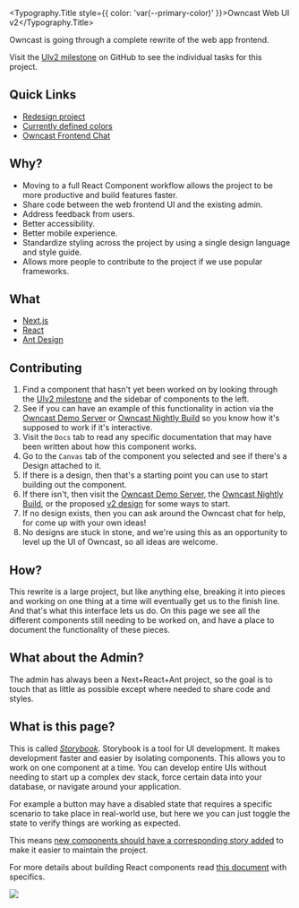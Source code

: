 
<Meta title="Owncast/Documentation/Readme" />

<Typography.Title style={{ color: 'var(--primary-color)' }}>Owncast Web UI v2</Typography.Title>

Owncast is going through a complete rewrite of the web app frontend.

Visit the [UIv2 milestone](https://github.com/owncast/owncast/milestone/18) on GitHub to see the individual tasks for this project.

## Quick Links

- [Redesign project](https://github.com/owncast/owncast/milestone/18)
- [Currently defined colors](/story/owncast-style-guide-colors--page)
- [Owncast Frontend Chat](https://owncast.rocket.chat/group/frontend-dev)

## Why?

- Moving to a full React Component workflow allows the project to be more productive and build features faster.
- Share code between the web frontend UI and the existing admin.
- Address feedback from users.
- Better accessibility.
- Better mobile experience.
- Standardize styling across the project by using a single design language and style guide.
- Allows more people to contribute to the project if we use popular frameworks.

## What

- [Next.js](https://nextjs.org/)
- [React](https://reactjs.org/)
- [Ant Design](https://ant.design/)

## Contributing

1. Find a component that hasn't yet been worked on by looking through the [UIv2 milestone](https://github.com/owncast/owncast/milestone/18)
   and the sidebar of components to the left.
1. See if you can have an example of this functionality in action via the [Owncast Demo Server](https://watch.owncast.online) or [Owncast Nightly Build](https://nightly.owncast.online) so you know how it's supposed to work if it's interactive.
1. Visit the `Docs` tab to read any specific documentation that may have been written about how this component works.
1. Go to the `Canvas` tab of the component you selected and see if there's a Design attached to it.
1. If there is a design, then that's a starting point you can use to start building out the component.
1. If there isn't, then visit the [Owncast Demo Server](https://watch.owncast.online), the [Owncast Nightly Build](https://nightly.owncast.online), or the proposed [v2 design](https://www.figma.com/proto/B6ICOn1J3dyYeoZM5kPM2A/Owncast---Review?node-id=643%3A646&scaling=min-zoom&page-id=643%3A17&starting-point-node-id=643%3A44) for some ways to start.
1. If no design exists, then you can ask around the Owncast chat for help, for come up with your own ideas!
1. No designs are stuck in stone, and we're using this as an opportunity to level up the UI of Owncast, so all ideas are welcome.

## How?

This rewrite is a large project, but like anything else, breaking it into pieces and working on one thing at a time will eventually get us to the finish line.
And that's what this interface lets us do. On this page we see all the different components still needing to be worked on, and have a place to document the functionality of these pieces.

## What about the Admin?

The admin has always been a Next+React+Ant project, so the goal is to touch that as little as possible except where needed to share code and styles.

## What is this page?

This is called [_Storybook_](https://storybook.js.org/docs/react/get-started/introduction).
Storybook is a tool for UI development. It makes development faster and easier by isolating components.
This allows you to work on one component at a time. You can develop entire UIs without needing to start
up a complex dev stack, force certain data into your database, or navigate around your application.

For example a button may have a disabled state that requires a specific scenario to take place in real-world use,
but here we you can just toggle the state to verify things are working as expected.

This means [new components should have a corresponding story added](https://storybook.js.org/docs/react/get-started/whats-a-story) to make it easier to maintain the project.

For more details about building React components read [this document](https://github.com/owncast/owncast/blob/webv2/web/components/_COMPONENT_HOW_TO.md) with specifics.

<img src="https://user-images.githubusercontent.com/9563255/187112334-e6c73bad-72df-42fc-9ee2-8d36ba615275.png"/>